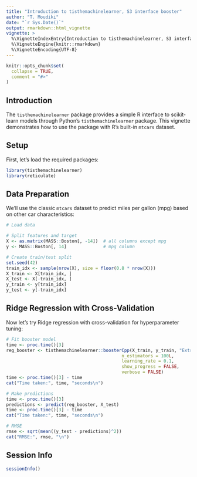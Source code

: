 ```yaml
---
title: "Introduction to tisthemachinelearner, S3 interface booster"
author: "T. Moudiki"
date: "`r Sys.Date()`"
output: rmarkdown::html_vignette
vignette: >
  %\VignetteIndexEntry{Introduction to tisthemachinelearner, S3 interface booster}
  %\VignetteEngine{knitr::rmarkdown}
  %\VignetteEncoding{UTF-8}
---
```


```r
knitr::opts_chunk$set(
  collapse = TRUE,
  comment = "#>"
)
```

## Introduction

The `tisthemachinelearner` package provides a simple R interface to scikit-learn models through Python's `tisthemachinelearner` package. This vignette demonstrates how to use the package with R's built-in `mtcars` dataset.

## Setup

First, let's load the required packages:

```r
library(tisthemachinelearner)
library(reticulate)
```

## Data Preparation

We'll use the classic `mtcars` dataset to predict miles per gallon (mpg) based on other car characteristics:

```r
# Load data

# Split features and target
X <- as.matrix(MASS::Boston[, -14])  # all columns except mpg
y <- MASS::Boston[, 14]              # mpg column

# Create train/test split
set.seed(42)
train_idx <- sample(nrow(X), size = floor(0.8 * nrow(X)))
X_train <- X[train_idx, ]
X_test <- X[-train_idx, ]
y_train <- y[train_idx]
y_test <- y[-train_idx]
```

## Ridge Regression with Cross-Validation

Now let's try Ridge regression with cross-validation for hyperparameter tuning:

```r
# Fit booster model
time <- proc.time()[3]
reg_booster <- tisthemachinelearner::boosterCpp(X_train, y_train, "ExtraTreeRegressor",
                                            n_estimators = 100L,
                                            learning_rate = 0.1,
                                            show_progress = FALSE,
                                            verbose = FALSE)
time <- proc.time()[3] - time
cat("Time taken:", time, "seconds\n")

# Make predictions
time <- proc.time()[3]
predictions <- predict(reg_booster, X_test)
time <- proc.time()[3] - time
cat("Time taken:", time, "seconds\n")

# RMSE 
rmse <- sqrt(mean((y_test - predictions)^2))
cat("RMSE:", rmse, "\n")
```

## Session Info

```r
sessionInfo()
```
